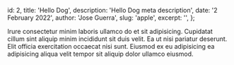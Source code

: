   id: 2,
  title: 'Hello Dog',
  description: 'Hello Dog meta description',
  date: '2 February 2022',
  author: 'Jose Guerra',
  slug: 'apple',
  excerpt: '',
};

Irure consectetur minim laboris ullamco do et sit adipisicing. Cupidatat cillum sint aliquip minim
incididunt sit duis velit. Ea ut nisi pariatur deserunt. Elit officia exercitation occaecat nisi
sunt. Eiusmod ex eu adipisicing ea adipisicing aliqua velit tempor sit aliquip dolor ullamco
eiusmod.
